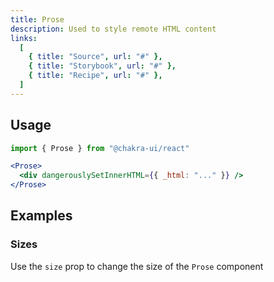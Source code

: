 ```yaml
---
title: Prose
description: Used to style remote HTML content
links:
  [
    { title: "Source", url: "#" },
    { title: "Storybook", url: "#" },
    { title: "Recipe", url: "#" },
  ]
---
```


<ExampleTabs name="prose-basic" />

## Usage

```jsx
import { Prose } from "@chakra-ui/react"
```

```jsx
<Prose>
  <div dangerouslySetInnerHTML={{ _html: "..." }} />
</Prose>
```

## Examples

### Sizes

Use the `size` prop to change the size of the `Prose` component

<ExampleTabs name="prose-with-sizes" />
